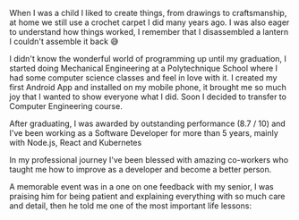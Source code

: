 When I was a child I liked to <span className='text-secondary font-bold'>create things</span>, from drawings to craftsmanship, at home we still use a crochet carpet I did many years ago. I was also <span className='text-secondary font-bold'>eager to understand how things worked</span>, I remember that I disassembled a lantern I couldn't assemble it back 😅

I didn't know the <span className='text-accent font-bold'>wonderful world of programming</span> up until my <span className='text-primary'>graduation</span>, I started doing Mechanical Engineering at a Polytechnique School where I had some computer science classes and <span className='text-secondary font-bold'>feel in love with it</span>. I created my <span className='text-accent'>first Android App</span> and installed on my mobile phone, it brought me so much <span className='text-secondary font-bold'>joy</span> that <span className='text-accent'>I wanted to show everyone what I did</span>. Soon I decided to transfer to <span className='text-primary font-bold'>Computer Engineering</span> course.

After graduating, I was <span className='text-primary'>awarded by outstanding performance (8.7 / 10)</span> and I've been working as a Software Developer for <span className='text-primary'>more than 5 years</span>, mainly with <span className='text-primary font-bold'>Node.js</span>, <span className='text-primary font-bold'>React</span> and <span className='text-primary font-bold'>Kubernetes</span>

In my professional journey I've been blessed with <span className='text-secondary font-bold'>amazing co-workers</span> who <span className='text-secondary font-bold'>taught me</span> how to <span className='text-primary font-bold'>improve as a developer</span> and <span className='text-primary font-bold'>become a better person</span>.

A memorable event was in a <span className='text-accent'>one on one feedback with my senior</span>, I was <span className='text-secondary'>praising him</span> for being <span className='text-secondary font-bold'>patient</span> and <span className='text-secondary font-bold'>explaining</span> everything with <span className='text-secondary font-bold'>so much care and detail</span>, then he told me <span className='text-accent font-bold'>one of the most important life lessons</span>:

<EmphasisQuote text="Today I'm this person for you, tomorrow you will be this person for someone else." />
